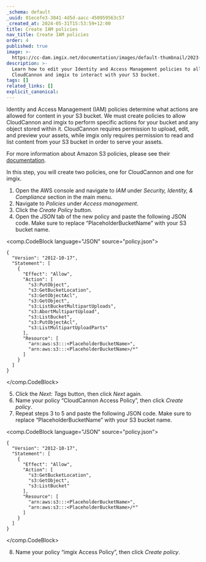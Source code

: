 ```yaml
---
_schema: default
_uuid: 01ecefe3-3841-4d5d-aacc-450959563c57
_created_at: 2024-05-31T15:53:59+12:00
title: Create IAM policies
nav_title: Create IAM policies
order: 4
published: true
image: >-
  https://cc-dam.imgix.net/documentation/images/default-thumbnail/2023-Q4/CloudCannon-Documentation-Thumbnail.png
description: >-
  Learn how to edit your Identity and Access Management policies to allow
  CloudCannon and imgix to interact with your S3 bucket.
tags: []
related_links: []
explicit_canonical:
---
```

Identity and Access Management (IAM) policies determine what actions are allowed for content in your S3 bucket. We must create policies to allow CloudCannon and imgix to perform specific actions for your bucket and any object stored within it. CloudCannon requires permission to upload, edit, and preview your assets, while imgix only requires permission to read and list content from your S3 bucket in order to serve your assets.

For more information about Amazon S3 policies, please see their <a href="https://docs.aws.amazon.com/AmazonS3/latest/userguide/access-policy-language-overview.html" target="_blank" rel="noopener">documentation</a>.

In this step, you will create two policies, one for CloudCannon and one for imgix.

1. Open the AWS console and navigate to *IAM* under *Security, Identity, & Compliance* section in the main menu.
2. Navigate to *Policies* under *Access management*.
3. Click the *Create Policy* button.
4. Open the *JSON* tab of the new policy and paste the following JSON code. Make sure to replace “PlaceholderBucketName” with your S3 bucket name.

<comp.CodeBlock language="JSON" source="policy.json">
``````````
{
  "Version": "2012-10-17",
  "Statement": [
    {
      "Effect": "Allow",
      "Action": [
        "s3:PutObject",
        "s3:GetBucketLocation",
        "s3:GetObjectAcl",
        "s3:GetObject",
        "s3:ListBucketMultipartUploads",
        "s3:AbortMultipartUpload",
        "s3:ListBucket",
        "s3:PutObjectAcl",
        "s3:ListMultipartUploadParts"
      ],
      "Resource": [
        "arn:aws:s3:::<PlaceholderBucketName>",
        "arn:aws:s3:::<PlaceholderBucketName>/*"
      ]
    }
  ]
}
``````````
</comp.CodeBlock>

5. Click the *Next: Tags* button, then click *Next* again.
6. Name your policy “CloudCannon Access Policy”, then click *Create policy*.
7. Repeat steps 3 to 5 and paste the following JSON code. Make sure to replace “PlaceholderBucketName” with your S3 bucket name.

<comp.CodeBlock language="JSON" source="policy.json">
``````````
{
  "Version": "2012-10-17",
  "Statement": [
    {
      "Effect": "Allow",
      "Action": [
        "s3:GetBucketLocation",
        "s3:GetObject",
        "s3:ListBucket"
      ],
      "Resource": [
        "arn:aws:s3:::<PlaceholderBucketName>",
        "arn:aws:s3:::<PlaceholderBucketName>/*"
      ]
    }
  ]
}
``````````
</comp.CodeBlock>

8. Name your policy “imgix Access Policy”, then click *Create policy*.